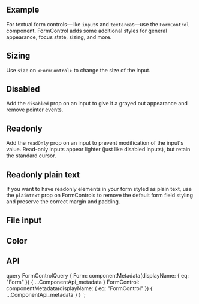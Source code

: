 


<PageHeader
  title="Form controls"
  subTitle="Give textual form controls like <input>s and <textarea>s an upgrade with custom styles, sizing, focus states, and more."
/>

## Example

For textual form controls—like `input`s and `textarea`s—use the `FormControl` component.
FormControl adds some additional styles for general appearance, focus
state, sizing, and more.

<ReactPlayground codeText={FormTextControls} />

## Sizing

Use `size` on `<FormControl>` to change the size of the input.

<ReactPlayground codeText={FormInputSizes} />

## Disabled

Add the `disabled` prop on an input to give it a grayed out appearance and remove pointer events.

<ReactPlayground codeText={FormControlDisabled} />

## Readonly

Add the `readOnly` prop on an input to prevent modification
of the input's value. Read-only inputs appear lighter (just like
disabled inputs), but retain the standard cursor.

<ReactPlayground codeText={InputReadOnly} />

## Readonly plain text

If you want to have readonly elements in your form styled as plain text,
use the `plaintext` prop on FormControls to remove the
default form field styling and preserve the correct margin and padding.

<ReactPlayground codeText={Plaintext} />

## File input

<ReactPlayground codeText={FormFile} />

## Color

<ReactPlayground codeText={ColorPicker} />

## API

<ComponentApi metadata={props.data.FormControl} exportedBy={props.data.Form} />

  query FormControlQuery {
    Form: componentMetadata(displayName: { eq: "Form" }) {
      ...ComponentApi_metadata
    }
    FormControl: componentMetadata(displayName: { eq: "FormControl" }) {
      ...ComponentApi_metadata
    }
  }
`;
